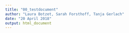 ```yaml
---
title: "00_testdocument"
author: "Laura Botzet, Sarah Forsthoff, Tanja Gerlach"
date: "20 April 2018"
output: html_document
---
```



